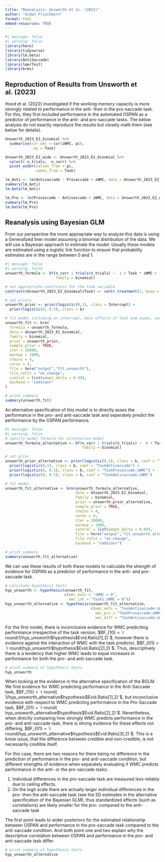 ```yaml
---
title: "Reanalysis: Unsworth et al. (2023)"
author: "Gidon Frischkorn"
format: html
embed-resources: TRUE
---
```


```r
#| message: false
#| warning: false
library(here)
library(tidyverse)
library(lm.beta)
library(AntiSaccade)
library(lmerTest)
library(brms)
```


## Reproduction of Results from Unsworth et al. (2023)

Hood et al. (2022) investigated if the working memory capacity is more strongly related to performance in the anti- then in the pro-saccade task. For this, they first included performance in the automated OSPAN as a predictor of performance in the anti- and pro-saccade tasks. The below analysis do not exactly reproduce the results but closely math them (see below for details).

```r
Unsworth_2023_E2_binomial %>% 
  summarise(cor_wmc = cor(zWMC, pc),
            .by = Task)

Unsworth_2023_E2_wide <- Unsworth_2023_E2_binomial %>% 
  select(-n_trials, -n_corr) %>% 
  pivot_wider(values_from = pc,
              names_from = Task)

lm_Anti <- lm(Antisaccade ~ Prosaccade + zWMC, data = Unsworth_2023_E2_wide)
summary(lm_Anti)
lm.beta(lm_Anti)

lm_Pro <- lm(Prosaccade ~ Antisaccade + zWMC, data = Unsworth_2023_E2_wide)
summary(lm_Pro)
lm.beta(lm_Pro)
```

## Reanalysis using Bayesian GLM

From our perspective the more appropriate way to analyze this data is using a Generalized liner model assuming a binomial distribution of the data. We will use a Bayesian approach to estimate the model. Usually these models are estimated using a logistic link function to ensure that probability estimates are in the range between 0 and 1.

```r
#| message: false
#| warning: false
unsworth_formula <- bf(n_corr | trials(n_trials) ~  1 + Task * zWMC + (1 + Task | Sub),
                       family = binomial)

# set appropriate constrasts for the task variable
contrasts(Unsworth_2023_E2_binomial$Task) <- contr.treatment(2, base = 2)

# set priors
unsworth_prior <- prior(logistic(0,1), class = Intercept) +
  prior(logistic(0, 0.5), class = b)

# fit model including an intercept, main effects of task and ospan, and their interaction 
unsworth_fit <- brm(
  formula = unsworth_formula,
  data = Unsworth_2023_E2_binomial,
  family = binomial,
  prior = unsworth_prior,
  sample_prior = TRUE,
  iter = 20000,
  warmup = 1000,
  chains = 4,
  cores = 4,
  file = here("output","fit_unsworth"),
  file_refit = "on_change",
  control = list(adapt_delta = 0.99),
  backend = "cmdstanr"
)

# print summary
summary(unsworth_fit)
```

An alternative specification of this model is to directly asses the performance in the pro- and anti-saccade task and seperately predict the performance by the OSPAN performance.

```r
#| message: false
#| warning: false
# specify model formula for alternative model
unsworth_formula_alternative <- bf(n_corr | trials(n_trials) ~  0 + Task + Task:zWMC + (0 + Task | Sub),
                                   family = binomial)

# set prior
unsworth_prior_alternative <- prior(logistic(0,1), class = b, coef = "TaskProsaccade") +
  prior(logistic(0,1), class = b, coef = "TaskAntisaccade") +
  prior(logistic(0, 0.5), class = b, coef = "TaskProsaccade:zWMC") +
  prior(logistic(0, 0.5), class = b, coef = "TaskAntisaccade:zWMC")

# fit model
unsworth_fit_alternative <- brm(unsworth_formula_alternative, 
                                data = Unsworth_2023_E2_binomial, 
                                family = binomial,
                                prior = unsworth_prior_alternative,
                                sample_prior = TRUE,
                                chains = 4, 
                                cores = 4, 
                                iter = 20000, 
                                warmup = 1000, 
                                control = list(adapt_delta = 0.99),
                                file = here("output","fit_unsworth_alternative"),
                                file_refit = "on_change",
                                backend = "cmdstanr")

# print summary
summary(unsworth_fit_alternative)
```

We can use these results of both these models to calculate the strength of evidence for OSPAN as a predictor of performance in the anti- and pro-saccade task.

```r
# calculate hypothesis tests
hyp_unsworth <- hypothesis(unsworth_fit, 
                           c(wmc_main = "zWMC = 0",
                             wmc_int = "Task1:zWMC = 0"))
hyp_unsworth_alternative <- hypothesis(unsworth_fit_alternative, 
                                       c(wmc_anti = "TaskAntisaccade:zWMC = 0",
                                         wmc_pro = "TaskProsaccade:zWMC = 0",
                                         wmc_diff = "TaskAntisaccade:zWMC = TaskProsaccade:zWMC"))
```

For the first model, there is inconclusive evidence for WMC prediciting performance irrespective of the task version, $BF_{10} = `r round(1/hyp_unsworth$hypothesis$Evid.Ratio[1],2)`$, however there is evidence against the interaction of WMC with the task predictor, $BF_{01} = `r round(hyp_unsworth$hypothesis$Evid.Ratio[2],2)`$. Thus, descriptively there is a tendency that higher WMC leads to equal increases in performance for both the pro- and anti-saccade task.

```r
# print summary of hypothesis tests
hyp_unsworth
```

When looking at the evidence in the alternative specification of the BGLM. We find evidence for WMC predicting performance in the Anti-Saccade task, $BF_{10} = `r round( 1/hyp_unsworth_alternative$hypothesis$Evid.Ratio[1],2)`$, but inconclusive evidence with respect to WMC predicting performance in the Pro-Saccade task, $BF_{01} = `r round( hyp_unsworth_alternative$hypothesis$Evid.Ratio[2],2)`$. Nevertheless, when directly comparing how strongly WMC predicts performance in the pro- and anti-saccade task, there is strong evidence for these effects not differing, $BF_{01} = `r round(hyp_unsworth_alternative$hypothesis$Evid.Ratio[3],2)`$. This is a know issue, that the difference between credible and non-credible, is not necessarily credible itself. 

For this case, there are two reasons for there being no difference in the prediction of performance in the pro- and anti-saccade condition, but different strengths of evidence when separately evaluating if WMC predicts performance in the anti- or the pro-saccade tasks:

1. Individual differences in the pro-saccade task are measured less reliably due to ceiling effects.
2. On the logit scale there are actually larger individual differences in the pro- then the anti-saccade task (see the SD estimates in the alternative specification of the Bayesian GLM), thus standardized effects (such as correlations) are likely smaller for the pro- compared to the anti-saccade task

The first point leads to wider posteriors for the estimated relationship between OSPAN and performance in the pro-saccade task compared to the anti-saccade condition. And both point one and two explain why the descriptive correlation between OSPAN and performance in the pro- and anti-saccade task differ.

```r
# print summary of hypothesis tests
hyp_unsworth_alternative
```
